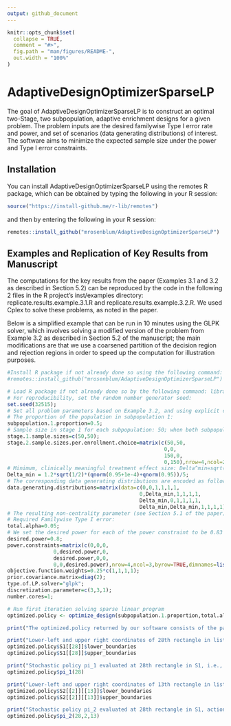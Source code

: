 ```yaml
---
output: github_document
---
```


<!-- README.md is generated from README.Rmd. Please edit that file -->

```r
knitr::opts_chunk$set(
  collapse = TRUE,
  comment = "#>",
  fig.path = "man/figures/README-",
  out.width = "100%"
)
```

# AdaptiveDesignOptimizerSparseLP

The goal of AdaptiveDesignOptimizerSparseLP is to construct an optimal two-Stage, two subpopulation, adaptive enrichment designs for a given problem. The problem inputs are the desired familywise Type I error rate and power, and set of scenarios (data generating distributions) of interest. The software aims to minimize the expected sample size under the power and Type I error constraints.

## Installation

You can install AdaptiveDesignOptimizerSparseLP using the remotes R package, which can be obtained by typing the following in your R session:

``` r
source("https://install-github.me/r-lib/remotes")
```

and then by entering the following in your R session: 

``` r
remotes::install_github("mrosenblum/AdaptiveDesignOptimizerSparseLP")
```

## Examples and Replication of Key Results from Manuscript

The computations for the key results from the paper (Examples 3.1 and 3.2 as described in Section 5.2) can be reproduced by the code in the following 2 files in the R project's inst/examples directory: replicate.results.example.3.1.R and 
 replicate.results.example.3.2.R. We used Cplex to solve these problems, as noted in the paper.
 
Below is a simplified example that can be run in 10 minutes using the GLPK solver, which involves solving a modified version of the problem from Example 3.2 as described in Section 5.2 of the manuscript; the main modifications are that we  use a coarsened partition of the decision region and rejection regions in order to speed up the computation for illustration purposes. 

```r
#Install R package if not already done so using the following command:
#remotes::install_github("mrosenblum/AdaptiveDesignOptimizerSparseLP")

# Load R package if not already done so by the following command: library(AdaptiveDesignOptimizerSparseLP)
# For reproducibility, set the random number generator seed:
set.seed(32515);
# Set all problem parameters based on Example 3.2, and using explicit choices of the following input parameters:
# The proportion of the population in subpopulation 1:
subpopulation.1.proportion=0.5;
# Sample size in stage 1 for each subpopulation: 50; when both subpopulations enrolled in stage 2, then 50 new participants are enrolled from each subpopulation; when only 1 subpopulation is enrolled in stage 2 then 150 new participants are enrolled from that subpopulation. This is equivalent to setting n=200 in our adaptive design template n^(1b) from Section 3.2 of the paper. These sample sizes are encoded below:
stage.1.sample.sizes=c(50,50);
stage.2.sample.sizes.per.enrollment.choice=matrix(c(50,50,
                                                   0,0,
                                                   150,0,
                                                   0,150),nrow=4,ncol=2,byrow=TRUE,dimnames=list(c(),c("Subpopulation1Stage2SampleSize","Subpopulation2Stage2SampleSize")));
# Minimum, clinically meaningful treatment effect size: Delta^min=sqrt(1/2)*(qnorm(0.95+1e-4)+qnorm(0.95))/5=0.465.
Delta_min = 1.2*sqrt(1/2)*(qnorm(0.95+1e-4)+qnorm(0.95))/5;
# The corresponding data generating distributions are encoded as follows (where we set the outcome variance to 1 for each subpopulation bby study arm combination):
data.generating.distributions=matrix(data=c(0,0,1,1,1,1,
                                           0,Delta_min,1,1,1,1,
                                           Delta_min,0,1,1,1,1,
                                           Delta_min,Delta_min,1,1,1,1),nrow=4,ncol=6,byrow=TRUE,dimnames=list(c(),c("Delta1","Delta2","Variance10","Variance11","Variance20","Variance21")));
# The resulting non-centrality parameter (see Section 5.1 of the paper) matches that used in the paper computations.
# Required Familywise Type I error:
total.alpha=0.05;
# We set the desired power for each of the power constraint to be 0.83 in the first four iterations of our algorithm, rather than the intended final output of 0.82, since we anticipate rounding in the final iteration that leads to a slight decrease in power.
desired.power=0.8;
power.constraints=matrix(c(0,0,0,
			   0,desired.power,0,
			   desired.power,0,0,
			   0,0,desired.power),nrow=4,ncol=3,byrow=TRUE,dimnames=list(c(),c("PowerH01","PowerH02","PowerH0C")));
objective.function.weights=0.25*c(1,1,1,1);
prior.covariance.matrix=diag(2);
type.of.LP.solver="glpk";
discretization.parameter=c(3,3,1);
number.cores=1;

# Run first iteration solving sparse linear program
optimized.policy <- optimize_design(subpopulation.1.proportion,total.alpha,data.generating.distributions,stage.1.sample.sizes,stage.2.sample.sizes.per.enrollment.choice,objective.function.weights,power.constraints,type.of.LP.solver,discretization.parameter,number.cores,prior.covariance.matrix=prior.covariance.matrix)

print("The optimized.policy returned by our software consists of the pair of functions pi_1 and pi_2 as defined in Section 2.1 of the manuscript, along with state spaces and actions spaces for the sequential decision problem denoted by S1, A1, S2, A2. Each state in S1 is a rectangle with lower-left coordinates (x1,y1) encoded as optimized.policy$lower_boundaries and upper right coordinates (x2,y2) encoded as optimized.policy$upper_boundaries. Each action in A1 is an integer among 1,2,...,d corresponding to each of the d stage 2 enrollment choices that were input by the user. Since we allow the stage 2 state space to depend on end of stage 1 action in A1, we have that S2 is a function from an action in A1. E.g., the stage 2 state space after stage 1 action a1=3 is encoded as optimized.policy$S2[[3]]. Each action in A2 is an integer among 1,2,...,7 encoding the following outcome of the multiple testing procedure: Reject none,Reject H01,Reject H02,Reject H0C,Reject H01 and H0C,Reject H02 and H0C,Reject all, respectively.")

print("Lower-left and upper right coordinates of 28th rectangle in list of stage 1 states S1:")
optimized.policy$S1[[28]]$lower_boundaries
optimized.policy$S1[[28]]$upper_boundaries

print("Stochastic policy pi_1 evaluated at 28th rectangle in S1, i.e., the probabilities of taking each action in A1 given that the first stage z-statistics are in the rectangle corresponding to this state:")
optimized.policy$pi_1(28)

print("Lower-left and upper right coordinates of 13th rectangle in list of stage 2 states S2 following action a1=2")
optimized.policy$S2[[2]][[13]]$lower_boundaries
optimized.policy$S2[[2]][[13]]$upper_boundaries

print("Stochastic policy pi_2 evaluated at 28th rectangle in S1, action a1=2, and 13th  rectangle in S2:")
optimized.policy$pi_2(28,2,13)
```
